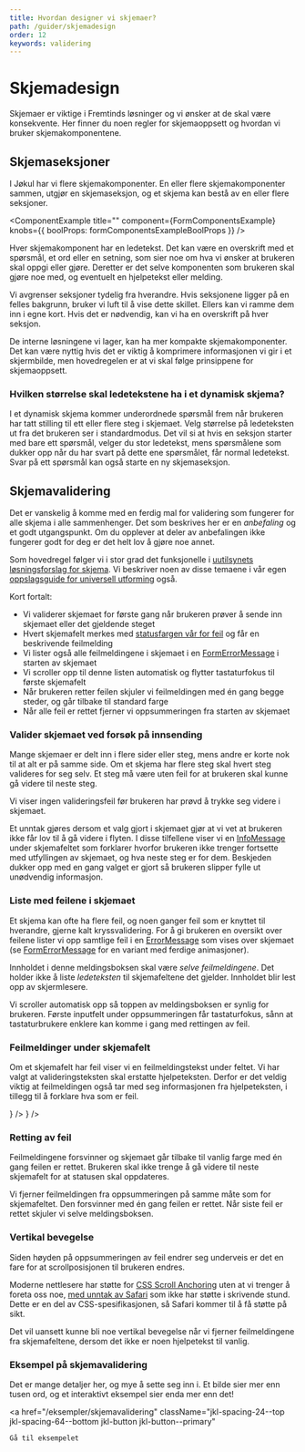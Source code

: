 ```yaml
---
title: Hvordan designer vi skjemaer?
path: /guider/skjemadesign
order: 12
keywords: validering
---
```



# Skjemadesign

<Ingress>
    Skjemaer er viktige i Fremtinds løsninger og vi ønsker at de skal være konsekvente. Her finner du noen regler for
    skjemaoppsett og hvordan vi bruker skjemakomponentene.
</Ingress>

## Skjemaseksjoner

I Jøkul har vi flere skjemakomponenter. En eller flere skjemakomponenter sammen, utgjør en skjemaseksjon, og et skjema kan bestå av en eller flere seksjoner.

<ComponentExample title="" component={FormComponentsExample} knobs={{ boolProps: formComponentsExampleBoolProps }} />

Hver skjemakomponent har en ledetekst. Det kan være en overskrift med et spørsmål, et ord eller en setning, som sier noe om hva vi ønsker at brukeren skal oppgi eller gjøre. Deretter er det selve komponenten som brukeren skal gjøre noe med, og eventuelt en hjelpetekst eller melding.

<FormFieldAnatomy />

Vi avgrenser seksjoner tydelig fra hverandre. Hvis seksjonene ligger på en felles bakgrunn, bruker vi luft til å vise dette skillet. Ellers kan vi ramme dem inn i egne kort. Hvis det er nødvendig, kan vi ha en overskrift på hver seksjon.

<PortalImage
    className="jkl-spacing-40--bottom"
    src="/assets/documentation/skjemadesign/skjemadesign_hund.png"
    alt="Skjermbilde av et skjemadesign fra kjøpsflyten for hundeforsikring"
/>

De interne løsningene vi lager, kan ha mer kompakte skjemakomponenter. Det kan være nyttig hvis det er viktig å komprimere informasjonen vi gir i et skjermbilde, men hovedregelen er at vi skal følge prinsippene for skjemaoppsett.

### Hvilken størrelse skal ledetekstene ha i et dynamisk skjema?

I et dynamisk skjema kommer underordnede spørsmål frem når brukeren har tatt stilling til ett eller flere steg i skjemaet. Velg størrelse på ledeteksten ut fra det brukeren ser i standardmodus. Det vil si at hvis en seksjon starter med bare ett spørsmål, velger du stor ledetekst, mens spørsmålene som dukker opp når du har svart på dette ene spørsmålet, får normal ledetekst. Svar på ett spørsmål kan også starte en ny skjemaseksjon.

## Skjemavalidering

Det er vanskelig å komme med en ferdig mal for validering som fungerer for alle skjema i alle sammenhenger. Det som beskrives her er en _anbefaling_ og et godt utgangspunkt. Om du opplever at deler av anbefalingen ikke fungerer godt for deg er det helt lov å gjøre noe annet.

Som hovedregel følger vi i stor grad det funksjonelle i [uutilsynets løsningsforslag for skjema](https://www.uutilsynet.no/wcag-standarden/skjema/38#formidle_feil_i_skjema_1). Vi beskriver noen av disse temaene i vår egen [oppslagsguide for universell utforming](/universell-utforming/guide) også.

Kort fortalt:

-   Vi validerer skjemaet for første gang når brukeren prøver å sende inn skjemaet eller det gjeldende steget
-   Hvert skjemafelt merkes med [statusfargen vår for feil](/profil/farger) og får en beskrivende feilmelding
-   Vi lister også alle feilmeldingene i skjemaet i en [FormErrorMessage](/komponenter/message) i starten av skjemaet
-   Vi scroller opp til denne listen automatisk og flytter tastaturfokus til første skjemafelt
-   Når brukeren retter feilen skjuler vi feilmeldingen med én gang begge steder, og går tilbake til standard farge
-   Når alle feil er rettet fjerner vi oppsummeringen fra starten av skjemaet

### Valider skjemaet ved forsøk på innsending

Mange skjemaer er delt inn i flere sider eller steg, mens andre er korte nok til at alt er på samme side. Om et skjema har flere steg skal hvert steg valideres for seg selv. Et steg må være uten feil for at brukeren skal kunne gå videre til neste steg.

Vi viser ingen valideringsfeil før brukeren har prøvd å trykke seg videre i skjemaet.

Et unntak gjøres dersom et valg gjort i skjemaet gjør at vi vet at brukeren ikke får lov til å gå videre i flyten. I disse tilfellene viser vi en [InfoMessage](/komponenter/message) under skjemafeltet som forklarer hvorfor brukeren ikke trenger fortsette med utfyllingen av skjemaet, og hva neste steg er for dem. Beskjeden dukker opp med en gang valget er gjort så brukeren slipper fylle ut unødvendig informasjon.

<PortalImage
    className="jkl-spacing-40--bottom"
    src="/assets/documentation/skjemadesign/skjemavalidering_blocker.png"
    alt="Skjermbilde av et skjema hvor vi informerer brukeren om riktig vei videre i en InfoMessage"
/>

### Liste med feilene i skjemaet

Et skjema kan ofte ha flere feil, og noen ganger feil som er knyttet til hverandre, gjerne kalt kryssvalidering. For å gi brukeren en oversikt over feilene lister vi opp samtlige feil i en [ErrorMessage](/komponenter/message) som vises over skjemaet (se [FormErrorMessage](/komponenter/message#i-skjema) for en variant med ferdige animasjoner).

Innholdet i denne meldingsboksen skal være _selve feilmeldingene_. Det holder ikke å liste _ledeteksten_ til skjemafeltene det gjelder. Innholdet blir lest opp av skjermlesere.

Vi scroller automatisk opp så toppen av meldingsboksen er synlig for brukeren. Første inputfelt under oppsummeringen får tastaturfokus, sånn at tastaturbrukere enklere kan komme i gang med rettingen av feil.

<PortalImage
    className="jkl-spacing-40--bottom"
    src="/assets/documentation/skjemadesign/skjemavalidering_error_summary.png"
    alt="Skjermbilde av en oppsummering av fire valideringsfeil vist i en ErrorMessage"
/>

### Feilmeldinger under skjemafelt

Om et skjemafelt har feil viser vi en feilmeldingstekst under feltet. Vi har valgt at valideringsteksten skal erstatte hjelpeteksten. Derfor er det veldig viktig at feilmeldingen også tar med seg informasjonen fra hjelpeteksten, i tillegg til å forklare hva som er feil.

<Grid>
    <DoDontExample
        type="do"
        description="Feilmeldingen inkluderer hjelpeteksten."
        content={
            <TextInput
                label="Fødselsnummer"
                errorLabel="Du må fylle ut fødselsnummer, 11 siffer"
                defaultValue="Input"
            />
        }
    />
    <DoDontExample
        type="dont"
        description="Feilmeldingen mangler hjelpeteksten."
        content={<TextInput label="Fødselsnummer" errorLabel="Fødselsnummeret er feil" defaultValue="Input" />}
    />
</Grid>

### Retting av feil

Feilmeldingene forsvinner og skjemaet går tilbake til vanlig farge med én gang feilen er rettet. Brukeren skal ikke trenge å gå videre til neste skjemafelt for at statusen skal oppdateres.

Vi fjerner feilmeldingen fra oppsummeringen på samme måte som for skjemafeltet. Den forsvinner med én gang feilen er rettet. Når siste feil er rettet skjuler vi selve meldingsboksen.

### Vertikal bevegelse

Siden høyden på oppsummeringen av feil endrer seg underveis er det en fare for at scrollposisjonen til brukeren endres.

Moderne nettlesere har støtte for [CSS Scroll Anchoring](https://drafts.csswg.org/css-scroll-anchoring) uten at vi trenger å foreta oss noe, [med unntak av Safari](https://caniuse.com/css-overflow-anchor) som ikke har støtte i skrivende stund. Dette er en del av CSS-spesifikasjonen, så Safari kommer til å få støtte på sikt.

Det vil uansett kunne bli noe vertikal bevegelse når vi fjerner feilmeldingene fra skjemafeltene, dersom det ikke er noen hjelpetekst til vanlig.

### Eksempel på skjemavalidering

Det er mange detaljer her, og mye å sette seg inn i. Et bilde sier mer enn tusen ord, og et interaktivt eksempel sier enda mer enn det!

<a
    href="/eksempler/skjemavalidering"
    className="jkl-spacing-24--top jkl-spacing-64--bottom jkl-button jkl-button--primary"
>
    Gå til eksempelet
</a>
